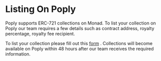 # Listing On Poply

Poply supports ERC-721 collections on Monad. To list your collection on Poply our team requires a few details such as contract address, royalty percentage, royalty fee recipient.

To list your collection please fill out this [form](https://poply.xyz/register-collection) . Collections will become available on Poply within 48 hours after our team receives the required information.
